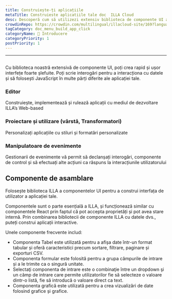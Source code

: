 ```yaml
---
title: Construiește-ți aplicațiile
metaTitle: Construieste aplicatiile tale doc  ILLA Cloud
desc: Descoperă cum să utilizezi extensiv biblioteca de componente UI a ILLA Cloud pentru a construi interfețe foarte avansate pentru aplicațiile tale în câteva minute.
crowdinRepo: https://crowdin.com/multilingual/illacloud-site/169?languages=ro&filter=basic&value=0
tagCategory: doc_menu_build_app_click
categoryName: 👋 Introducere
categoryPriority: 1
postPriority: 1
---
```


* * *

## <h2 hidden>Construiește-ți aplicațiile</h2>

Cu biblioteca noastră extensivă de componente UI, poți crea rapid și ușor interfețe foarte șlefuite. Poți scrie interogări pentru a interacționa cu datele și să folosești JavaScript în multe părți diferite ale aplicației tale.

### Editor

Construiește, implementează și rulează aplicații cu mediul de dezvoltare ILLA’s Web-based

### Proiectare și utilizare (vârstă, Transformatori)

Personalizați aplicațiile cu stiluri și formatări personalizate

### Manipulatoare de evenimente

Gestionarii de evenimente vă permit să declanșați interogări, componente de control și să efectuați alte acțiuni ca răspuns la interacțiunile utilizatorului

## Componente de asamblare

Folosește biblioteca ILLA a componentelor UI pentru a construi interfața de utilizator a aplicației tale.

Componentele sunt o parte esențială a ILLA, și funcționează similar cu componentele React prin faptul că pot accepta proprietăți și pot avea stare internă. Prin combinarea bibliotecii de componente ILLA cu datele dvs., puteți construi aplicații interactive.

Unele componente frecvente includ:

-   Componenta Tabel este utilizată pentru a afișa date într-un format tabular și oferă caracteristici precum sortare, filtrare, paginare și exporturi CSV.
-   Componenta formular este folosită pentru a grupa câmpurile de intrare și a le trimite ca o singură unitate.
-   Selectaţi componenta de intrare este o combinaţie între un dropdown şi un câmp de intrare care permite utilizatorilor fie să selecteze o valoare dintr-o listă, fie să introducă o valoare direct ca text.
-   Componenta grafică este utilizată pentru a crea vizualizări de date folosind grafice și grafice.
